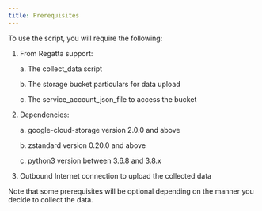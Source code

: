 ```yaml
---
title: Prerequisites
---
```


To use the script, you will require the following:

1. From Regatta support:

    a. The collect_data script

    b. The storage bucket particulars for data upload

    c. The service_account_json_file to access the bucket
2. Dependencies:

    a. google-cloud-storage version 2.0.0 and above

    b. zstandard version 0.20.0 and above

    c. python3 version between 3.6.8 and 3.8.x
    
3. Outbound Internet connection to upload the collected data

<Note> Note that some prerequisites will be optional depending on the manner you decide to collect 
the data. </Note>